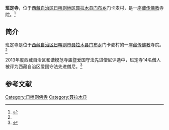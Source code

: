 {{Infobox Tibetan Buddhist monastery
|name =班定寺
|image =
|image size = 250px
|alt = 
|caption = 
|t=
|w=
|to = 
|ipa={{IPA|}}
|z=
|thdl=
|e=
|tc=班定寺
|s=班定寺
|p=
|m=
|k=
|pushpin_map = 
|latd =  | latm =  | lats =  | latNS = 
|longd=  | longm= | longs =| longEW = 
|iso_region = 
|map_caption = 
|mapsize = 
|location_country = 中国
|location = {{CHN}}[[西藏自治区|西藏自治区]][[日喀则地区|日喀则地区]][[聂拉木县|聂拉木县]]
|coordinates_display =
|founded_by =
|date_founded =
|date_renovated =
|sect =
|mather =
|children =
|dedicated_to = 
|tulku =
|head_lama = 
|head_mgh =
|no._of_monks = 
|architecture = 
|festivals =
|footnotes = 
}}

'''班定寺'''，位于[[西藏自治区|西藏自治区]][[日喀则地区|日喀则地区]][[聂拉木县|聂拉木县]][[门布乡|门布乡]]门卡麦村，是一座[[藏传佛教|藏传佛教]]寺院。<ref name=fjdh>{{Cite web |url=http://www.fjdh.cn/ffzt/fjhy/ahsy2013/03/174302218234.html |title=门布乡帮定寺—聂拉木县—西藏寺院，佛教导航，2013-03-24 |access-date=2015-04-27 |archive-date=2019-07-17 |archive-url=https://web.archive.org/web/20190717131841/http://www.fjdh.cn/ffzt/fjhy/ahsy2013/03/174302218234.html |dead-url=no }}</ref>

==简介==
班定寺是位于[[西藏自治区|西藏自治区]][[日喀则市|日喀则市]][[聂拉木县|聂拉木县]][[门布乡|门布乡]]门卡麦村的一座[[藏传佛教|藏传佛教]]寺院。<ref name=fjdh/>

2013年度西藏自治区和谐模范寺庙暨爱国守法先进僧尼评选中，班定寺14名僧人被评为西藏自治区爱国守法先进僧尼。<ref>{{Cite web |url=http://news.ifeng.com/gundong/detail_2013_12/29/32562605_0.shtml |title=2013年度全区和谐模范寺庙暨爱国守法先进僧尼名单，凤凰网，2013-12-29 |access-date=2015-04-27 |archive-date=2019-07-18 |archive-url=https://web.archive.org/web/20190718172836/http://news.ifeng.com/gundong/detail_2013_12/29/32562605_0.shtml |dead-url=yes }}</ref>

==参考文献==
{{reflist}}

{{佛教小作品}}
{{日喀则地标}}
[[Category:日喀则佛寺|Category:日喀则佛寺]]
[[Category:聂拉木县|Category:聂拉木县]]